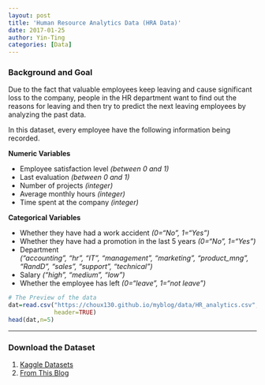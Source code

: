 ```yaml
---
layout: post
title: 'Human Resource Analytics Data (HRA Data)'
date: 2017-01-25
author: Yin-Ting 
categories: [Data]
---
```

### Background and Goal
Due to the fact that valuable employees keep leaving and cause significant loss to the company, people in the HR department want to find out the reasons for leaving and then try to predict the next leaving employees by analyzing the past data. 

In this dataset, every employee have the following information being recorded. 

**Numeric Variables**

* Employee satisfaction level _(between 0 and 1)_
* Last evaluation _(between 0 and 1)_
* Number of projects _(integer)_
* Average monthly hours _(integer)_
* Time spent at the company _(integer)_
    
**Categorical Variables**

* Whether they have had a work accident _(0="No", 1="Yes")_
* Whether they have had a promotion in the last 5 years _(0="No", 1="Yes")_
* Department <br />
  _("accounting", "hr", "IT", "management", "marketing", "product_mng", "RandD", "sales", "support", "technical")_
* Salary _("high", "medium", "low")_
* Whether the employee has left _(0="leave", 1="not leave")_

```r
# The Preview of the data
dat=read.csv("https://choux130.github.io/myblog/data/HR_analytics.csv",
             header=TRUE)
head(dat,n=5)
```

***

### Download the Dataset 
1. [Kaggle Datasets](https://www.kaggle.com/ludobenistant/hr-analytics)
2. [From This Blog](https://choux130.github.io/myblog/DATA/HR_analytics.csv)
